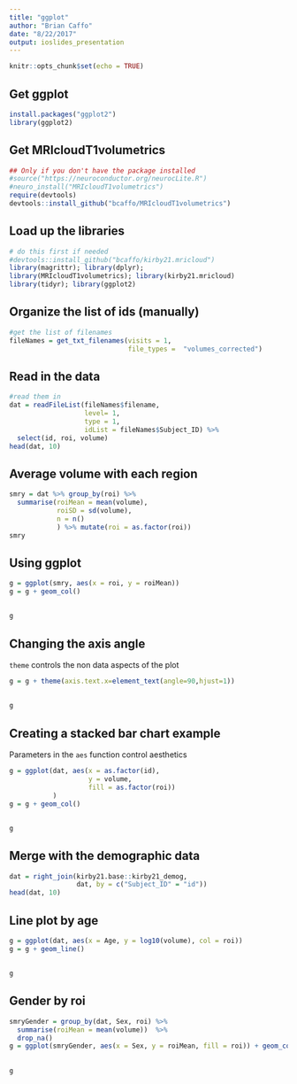 ```yaml
---
title: "ggplot"
author: "Brian Caffo"
date: "8/22/2017"
output: ioslides_presentation
---
```


```r
knitr::opts_chunk$set(echo = TRUE)
```

## Get ggplot
```r
install.packages("ggplot2")
library(ggplot2)
```

## Get MRIcloudT1volumetrics
```r
## Only if you don't have the package installed
#source("https://neuroconductor.org/neurocLite.R")
#neuro_install("MRIcloudT1volumetrics")
require(devtools)
devtools::install_github("bcaffo/MRIcloudT1volumetrics")
```


## Load up the libraries
```r
# do this first if needed
#devtools::install_github("bcaffo/kirby21.mricloud")
library(magrittr); library(dplyr); 
library(MRIcloudT1volumetrics); library(kirby21.mricloud)
library(tidyr); library(ggplot2)
```

## Organize the list of ids (manually)
```r
#get the list of filenames
fileNames = get_txt_filenames(visits = 1, 
                              file_types =  "volumes_corrected")
```

## Read in the data
```r
#read them in
dat = readFileList(fileNames$filename, 
                   level= 1, 
                   type = 1, 
                   idList = fileNames$Subject_ID) %>%
  select(id, roi, volume)
head(dat, 10)
```

## Average volume with each region

```r
smry = dat %>% group_by(roi) %>% 
  summarise(roiMean = mean(volume),
            roiSD = sd(volume), 
            n = n()
            ) %>% mutate(roi = as.factor(roi))
smry
```

## Using ggplot

```r
g = ggplot(smry, aes(x = roi, y = roiMean))
g = g + geom_col()
```

## 
```r
g
```

## Changing the axis angle
`theme` controls the non data aspects of the plot

```r
g = g + theme(axis.text.x=element_text(angle=90,hjust=1)) 
```

##

```r
g
```


## Creating a stacked bar chart example

Parameters in the `aes` function control aesthetics 

```r
g = ggplot(dat, aes(x = as.factor(id), 
                    y = volume, 
                    fill = as.factor(roi))
           )
g = g + geom_col()
```

##

```r
g
```

## Merge with the demographic data
```r
dat = right_join(kirby21.base::kirby21_demog, 
                 dat, by = c("Subject_ID" = "id"))
head(dat, 10)
```

## Line plot by age
```r
g = ggplot(dat, aes(x = Age, y = log10(volume), col = roi))
g = g + geom_line()
```

##

```r
g
```

## Gender by roi
```r
smryGender = group_by(dat, Sex, roi) %>% 
  summarise(roiMean = mean(volume))  %>% 
  drop_na()
g = ggplot(smryGender, aes(x = Sex, y = roiMean, fill = roi)) + geom_col()
```

##

```r
g
```